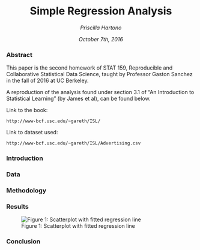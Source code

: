 <h1 align = "center"> Simple Regression Analysis </h1>

<p align = "center"> <i> Priscilla Hartono </i> </p>

<p align = "center"> <i> October 7th, 2016 </i> </p>


### Abstract

This paper is the second homework of STAT 159, Reproducible and Collaborative Statistical Data Science, taught by Professor Gaston Sanchez in the fall of 2016 at UC Berkeley.

A reproduction of the analysis found under section 3.1 of "An Introduction to Statistical Learning" (by James et al), can be found below.

Link to the book:

	http://www-bcf.usc.edu/~gareth/ISL/

Link to dataset used:

	http://www-bcf.usc.edu/~gareth/ISL/Advertising.csv


### Introduction


### Data


### Methodology


### Results
![Figure 1: Scatterplot with fitted regression line](../images/scatterplot-tv-sales.png)


### Conclusion
